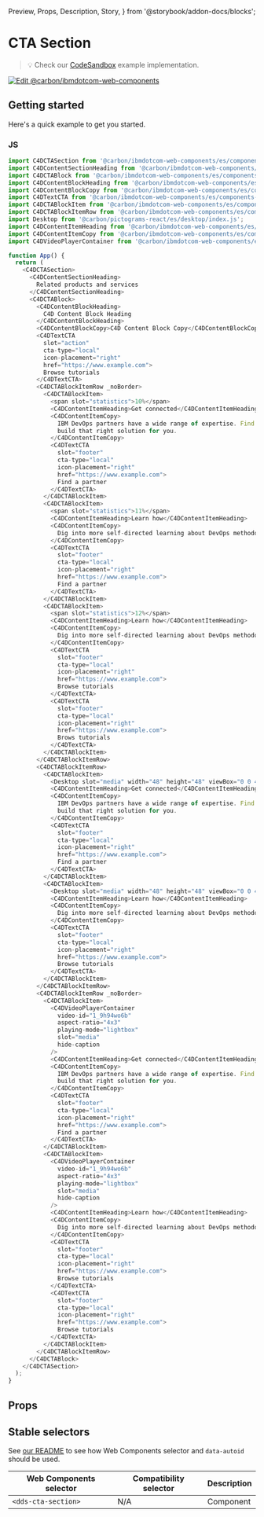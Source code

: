   Preview,
  Props,
  Description,
  Story,
} from '@storybook/addon-docs/blocks';

# CTA Section

> 💡 Check our
> [CodeSandbox](https://githubbox.com/carbon-design-system/carbon-for-ibm-dotcom/tree/main/packages/web-components/examples/codesandbox/components-react/cta-section)
> example implementation.

[![Edit @carbon/ibmdotcom-web-components](https://codesandbox.io/static/img/play-codesandbox.svg)](https://githubbox.com/carbon-design-system/carbon-for-ibm-dotcom/tree/main/packages/web-components/examples/codesandbox/components-react/cta-section)

## Getting started

Here's a quick example to get you started.

### JS

```javascript
import C4DCTASection from '@carbon/ibmdotcom-web-components/es/components-react/cta-section/cta-section.js';
import C4DContentSectionHeading from '@carbon/ibmdotcom-web-components/es/components-react/content-section/content-section-heading';
import C4DCTABlock from '@carbon/ibmdotcom-web-components/es/components-react/cta-block/cta-block';
import C4DContentBlockHeading from '@carbon/ibmdotcom-web-components/es/components-react/content-block/content-block-heading';
import C4DContentBlockCopy from '@carbon/ibmdotcom-web-components/es/components-react/content-block/content-block-copy';
import C4DTextCTA from '@carbon/ibmdotcom-web-components/es/components-react/cta/text-cta';
import C4DCTABlockItem from '@carbon/ibmdotcom-web-components/es/components-react/cta-block/cta-block-item';
import C4DCTABlockItemRow from '@carbon/ibmdotcom-web-components/es/components-react/cta-block/cta-block-item-row';
import Desktop from '@carbon/pictograms-react/es/desktop/index.js';
import C4DContentItemHeading from '@carbon/ibmdotcom-web-components/es/components-react/content-item/content-item-heading';
import C4DContentItemCopy from '@carbon/ibmdotcom-web-components/es/components-react/content-item/content-item-copy';
import C4DVideoPlayerContainer from '@carbon/ibmdotcom-web-components/es/components-react/video-player/video-player-container';

function App() {
  return (
    <C4DCTASection>
      <C4DContentSectionHeading>
        Related products and services
      </C4DContentSectionHeading>
      <C4DCTABlock>
        <C4DContentBlockHeading>
          C4D Content Block Heading
        </C4DContentBlockHeading>
        <C4DContentBlockCopy>C4D Content Block Copy</C4DContentBlockCopy>
        <C4DTextCTA
          slot="action"
          cta-type="local"
          icon-placement="right"
          href="https://www.example.com">
          Browse tutorials
        </C4DTextCTA>
        <C4DCTABlockItemRow _noBorder>
          <C4DCTABlockItem>
            <span slot="statistics">10%</span>
            <C4DContentItemHeading>Get connected</C4DContentItemHeading>
            <C4DContentItemCopy>
              IBM DevOps partners have a wide range of expertise. Find one to
              build that right solution for you.
            </C4DContentItemCopy>
            <C4DTextCTA
              slot="footer"
              cta-type="local"
              icon-placement="right"
              href="https://www.example.com">
              Find a partner
            </C4DTextCTA>
          </C4DCTABlockItem>
          <C4DCTABlockItem>
            <span slot="statistics">11%</span>
            <C4DContentItemHeading>Learn how</C4DContentItemHeading>
            <C4DContentItemCopy>
              Dig into more self-directed learning about DevOps methodologies.
            </C4DContentItemCopy>
            <C4DTextCTA
              slot="footer"
              cta-type="local"
              icon-placement="right"
              href="https://www.example.com">
              Find a partner
            </C4DTextCTA>
          </C4DCTABlockItem>
          <C4DCTABlockItem>
            <span slot="statistics">12%</span>
            <C4DContentItemHeading>Learn how</C4DContentItemHeading>
            <C4DContentItemCopy>
              Dig into more self-directed learning about DevOps methodologies.
            </C4DContentItemCopy>
            <C4DTextCTA
              slot="footer"
              cta-type="local"
              icon-placement="right"
              href="https://www.example.com">
              Browse tutorials
            </C4DTextCTA>
            <C4DTextCTA
              slot="footer"
              cta-type="local"
              icon-placement="right"
              href="https://www.example.com">
              Brows tutorials
            </C4DTextCTA>
          </C4DCTABlockItem>
        </C4DCTABlockItemRow>
        <C4DCTABlockItemRow>
          <C4DCTABlockItem>
            <Desktop slot="media" width="48" height="48" viewBox="0 0 48 48" />
            <C4DContentItemHeading>Get connected</C4DContentItemHeading>
            <C4DContentItemCopy>
              IBM DevOps partners have a wide range of expertise. Find one to
              build that right solution for you.
            </C4DContentItemCopy>
            <C4DTextCTA
              slot="footer"
              cta-type="local"
              icon-placement="right"
              href="https://www.example.com">
              Find a partner
            </C4DTextCTA>
          </C4DCTABlockItem>
          <C4DCTABlockItem>
            <Desktop slot="media" width="48" height="48" viewBox="0 0 48 48" />
            <C4DContentItemHeading>Learn how</C4DContentItemHeading>
            <C4DContentItemCopy>
              Dig into more self-directed learning about DevOps methodologies.
            </C4DContentItemCopy>
            <C4DTextCTA
              slot="footer"
              cta-type="local"
              icon-placement="right"
              href="https://www.example.com">
              Browse tutorials
            </C4DTextCTA>
          </C4DCTABlockItem>
        </C4DCTABlockItemRow>
        <C4DCTABlockItemRow _noBorder>
          <C4DCTABlockItem>
            <C4DVideoPlayerContainer
              video-id="1_9h94wo6b"
              aspect-ratio="4x3"
              playing-mode="lightbox"
              slot="media"
              hide-caption
            />
            <C4DContentItemHeading>Get connected</C4DContentItemHeading>
            <C4DContentItemCopy>
              IBM DevOps partners have a wide range of expertise. Find one to
              build that right solution for you.
            </C4DContentItemCopy>
            <C4DTextCTA
              slot="footer"
              cta-type="local"
              icon-placement="right"
              href="https://www.example.com">
              Find a partner
            </C4DTextCTA>
          </C4DCTABlockItem>
          <C4DCTABlockItem>
            <C4DVideoPlayerContainer
              video-id="1_9h94wo6b"
              aspect-ratio="4x3"
              playing-mode="lightbox"
              slot="media"
              hide-caption
            />
            <C4DContentItemHeading>Learn how</C4DContentItemHeading>
            <C4DContentItemCopy>
              Dig into more self-directed learning about DevOps methodologies.
            </C4DContentItemCopy>
            <C4DTextCTA
              slot="footer"
              cta-type="local"
              icon-placement="right"
              href="https://www.example.com">
              Browse tutorials
            </C4DTextCTA>
            <C4DTextCTA
              slot="footer"
              cta-type="local"
              icon-placement="right"
              href="https://www.example.com">
              Browse tutorials
            </C4DTextCTA>
          </C4DCTABlockItem>
        </C4DCTABlockItemRow>
      </C4DCTABlock>
    </C4DCTASection>
  );
}
```

## Props

<Props of={PropTypesRef} />

## Stable selectors

See
[our README](https://github.com/carbon-design-system/carbon-for-ibm-dotcom/tree/main/packages/web-components#stable-selectors-for-analytics-and-integratione2e-testing-in-web-components)
to see how Web Components selector and `data-autoid` should be used.

| Web Components selector | Compatibility selector | Description |
| ----------------------- | ---------------------- | ----------- |
| `<dds-cta-section>`     | N/A                    | Component   |

<Description markdown={contributing} />

